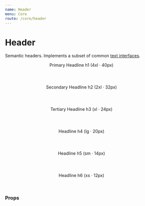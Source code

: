 ```yaml
---
name: Header
menu: Core
route: /core/header
---
```



# Header

Semantic headers. Implements a subset of common [text interfaces](/constants/text).

<Playground>
  <Header h1>
    Primary Headline h1 (4xl &middot; 40px)
  </Header>

  <Header h2>
    Secondary Headline h2 (2xl &middot; 32px)
  </Header>

  <Header h3 muted>
    Tertiary Headline h3 (xl &middot; 24px)
  </Header>

  <Header h4 xmuted>
    Headline h4 (lg &middot; 20px)
  </Header>

  <Header h5 xxmuted>
    Headline h5 (sm &middot; 14px)
  </Header>

  <Tooltip content="My tooltip looks good because I'm inline block!" placement="right">
    <Header h6 inlineBlock>
      Headline h6 (xs &middot; 12px)
    </Header>
  </Tooltip>

</Playground>

### Props

<Props of={Header} />
